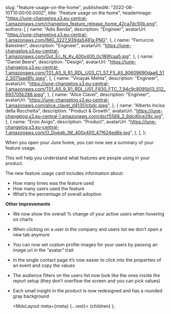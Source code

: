 
  slug: "feature-usage-on-the-home",
  publishedAt: "2022-06-10T10:00:00.000Z",
  title: "Feature usage on the home",
  headerImage:
    "https://june-changelog.s3.eu-central-1.amazonaws.com/changelog_feature_release_home_42ca7dc50b.png",
  authors: [
    {
      name: "Adis Banda",
      description: "Engineer",
      avatarUrl:
        "https://june-changelog.s3.eu-central-1.amazonaws.com/IMG_3227_939da5481a.PNG",
    },
    {
      name: "Ferruccio Balestreri",
      description: "Engineer",
      avatarUrl:
        "https://june-changelog.s3.eu-central-1.amazonaws.com/Gut_Ec_N_Ky_400x400_0c189fcaa5.jpg",
    },
    {
      name: "Daniel Beere",
      description: "Design",
      avatarUrl:
        "https://june-changelog.s3.eu-central-1.amazonaws.com/T01_AS_9_R1_RDL_U03_C1_S7_F5_A5_90609690daa6_512_5071aad8fc.jpeg",
    },
    {
      name: "Vinayak Mehta",
      description: "Engineer",
      avatarUrl:
        "https://june-changelog.s3.eu-central-1.amazonaws.com/T01_AS_9_R1_RDL_U01_F830_FTC_7_94c9c8095b13_512_893705b288.jpeg",
    },
    {
      name: "Alice Clavel",
      description: "Engineer",
      avatarUrl:
        "https://june-changelog.s3.eu-central-1.amazonaws.com/alice_clavel_d41351cbdc.jpeg",
    },
    {
      name: "Alberto Incisa della Rocchetta",
      description: "Product & Growth",
      avatarUrl:
        "https://june-changelog.s3.eu-central-1.amazonaws.com/dscf5588_2_6dcd0ce29c.jpg",
    },
    {
      name: "Enzo Avigo",
      description: "Product",
      avatarUrl:
        "https://june-changelog.s3.eu-central-1.amazonaws.com/O_Doeqb_IW_400x400_47f624ed6e.jpg",
    },
  ],
};

When you open your June home, you can now see a summary of your feature usage.

This will help you understand what features are people using in your product.

The new feature usage card includes information about:

- How many times was the feature used
- How many users used the feature
- What’s the percentage of overall adoption

**Other improvements**

- We now show the overall % change of your active users when hovering on charts
- When clicking on a user in the company and users list we don’t open a new tab anymore
- You can now set custom profile images for your users by passing an image url in the “avatar” trait
- In the single contact page it’s now easier to click into the properties of an event and copy the values
- The audience filters on the users list now look like the ones inside the report setup (they don’t overflow the screen and you can pick values)
- Each small insight in the product is now redesigned and has a rounded gray background

  <MdxLayout meta={meta} {...rest}>
    {children}
  </MdxLayout>
);
